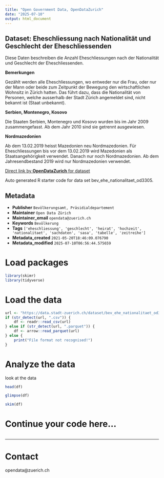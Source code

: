 ```yaml
---
title: "Open Government Data, OpenDataZurich"
date: "2025-07-10"
output: html_document
---
```


## Dataset: Eheschliessung nach Nationalität und Geschlecht der Eheschliessenden

Diese Daten beschreiben die Anzahl Eheschliessungen nach der Nationalität und Geschlecht der Eheschliessenden.

**Bemerkungen**

Gezählt werden alle Eheschliessungen, wo entweder nur die Frau, oder nur der Mann oder beide zum Zeitpunkt der Bewegung den wirtschaftlichen Wohnsitz in Zürich hatten. Das führt dazu, dass die Nationalität von Personen, welche ausserhalb der Stadt Zürich angemeldet sind, nicht bekannt ist (Staat unbekannt).
 

[]()

**Serbien, Montenegro, Kosovo**

Die Staaten Serbien, Montenegro und Kosovo wurden bis im Jahr 2009 zusammengefasst. Ab dem Jahr 2010 sind sie getrennt ausgewiesen.
 

[]()

**Nordmazedonien**

Ab dem 13.02.2019 heisst Mazedonien neu Nordmazedonien. Für Eheschliessungen bis vor dem 13.02.2019 wird Mazedonien als Staatsangehörigkeit verwendet. Danach nur noch Nordmazedonien. Ab dem Jahresendbestand 2019 wird nur Nordmazedonien verwendet.
 

[]()



[Direct link by **OpenDataZurich** for dataset](https://data.stadt-zuerich.ch/dataset/bev_ehe_nationalitaet_od3305)

Auto generated R starter code for data set bev_ehe_nationalitaet_od3305.

## Metadata

- **Publisher** `Bevölkerungsamt, Präsidialdepartement`
- **Maintainer** `Open Data Zürich`
- **Maintainer_email** `opendata@zuerich.ch`
- **Keywords** `Bevölk­erung`
- **Tags** `['eheschliessung', 'geschlecht', 'heirat', 'hochzeit', 'nationalitaet', 'sachdaten', 'sasa', 'tabelle', 'zeitreihe']`
- **Metadata_created** `2021-05-20T18:46:09.076790`
- **Metadata_modified** `2025-07-10T06:56:44.575659`


# Load packages

```r
library(skimr)
library(tidyverse)
```

# Load the data

```r
url <- "https://data.stadt-zuerich.ch/dataset/bev_ehe_nationalitaet_od3305/download/BEV330OD3305.csv"
if (str_detect(url, ".csv")) {
    df <- readr::read_csv(url)
} else if (str_detect(url, ".parquet")) {
    df <- arrow::read_parquet(url)
} else {
    print("File format not recognised!")
}
```

# Analyze the data

look at the data
```r
head(df)
```

```r
glimpse(df)
```

```r
skim(df)
```

# Continue your code here...

```r

```

------------------------------------------------------------------------

# Contact

opendata@zuerich.ch
